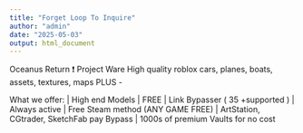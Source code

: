 ```yaml
---
title: "Forget Loop To Inquire"
author: "admin"
date: "2025-05-03"
output: html_document
---
```

Oceanus Return ❗
Project Ware
High quality roblox cars, planes, boats, assets, textures, maps PLUS -



What we offer:
| High end Models
| FREE
| Link Bypasser ( 35 +supported )
| Always active
| Free Steam method (ANY GAME FREE) 
| ArtStation, CGtrader, SketchFab pay Bypass 
| 1000s of premium Vaults for no cost 